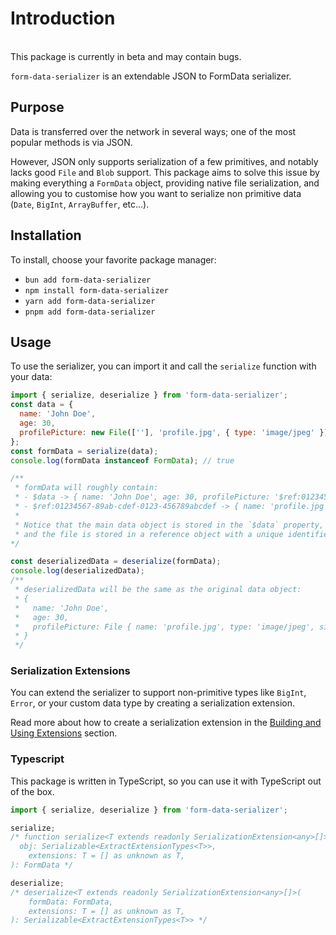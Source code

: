 # Introduction

<br/>

<Callout type="warning">
  This package is currently in beta and may contain bugs.
</Callout>

`form-data-serializer` is an extendable JSON to FormData serializer. 

## Purpose

Data is transferred over the network in several ways; one of the most popular methods is via JSON.

However, JSON only supports serialization of a few primitives, and notably lacks good `File` and `Blob` support. 
This package aims to solve this issue by making everything a `FormData` object, 
providing native file serialization, 
and allowing you to customise how you want to serialize non primitive data (`Date`, `BigInt`, `ArrayBuffer`, etc...).


## Installation

To install, choose your favorite package manager:

- `bun add form-data-serializer`
- `npm install form-data-serializer`
- `yarn add form-data-serializer`
- `pnpm add form-data-serializer`

## Usage
To use the serializer, you can import it and call the `serialize` function with your data:

```javascript
import { serialize, deserialize } from 'form-data-serializer';
const data = {
  name: 'John Doe',
  age: 30,
  profilePicture: new File([''], 'profile.jpg', { type: 'image/jpeg' }),
};
const formData = serialize(data);
console.log(formData instanceof FormData); // true

/**
 * formData will roughly contain:
 * - $data -> { name: 'John Doe', age: 30, profilePicture: '$ref:01234567-89ab-cdef-0123-456789abcdef' }
 * - $ref:01234567-89ab-cdef-0123-456789abcdef -> { name: 'profile.jpg', type: 'image/jpeg', size: 0 }
 * 
 * Notice that the main data object is stored in the `$data` property,
 * and the file is stored in a reference object with a unique identifier.
*/

const deserializedData = deserialize(formData);
console.log(deserializedData);
/**
 * deserializedData will be the same as the original data object:
 * {
 *   name: 'John Doe',
 *   age: 30,
 *   profilePicture: File { name: 'profile.jpg', type: 'image/jpeg', size: 0 }
 * }
 */

```

### Serialization Extensions

You can extend the serializer to support non-primitive types like `BigInt`, `Error`, or your custom data type 
by creating a serialization extension.

Read more about how to create a serialization extension in the [Building and Using Extensions](/building-and-using-extensions) section.

### Typescript
This package is written in TypeScript, so you can use it with TypeScript out of the box.

```typescript
import { serialize, deserialize } from 'form-data-serializer';

serialize;
/* function serialize<T extends readonly SerializationExtension<any>[]>(
  obj: Serializable<ExtractExtensionTypes<T>>,
	extensions: T = [] as unknown as T,
): FormData */

deserialize;
/* deserialize<T extends readonly SerializationExtension<any>[]>(
	formData: FormData,
	extensions: T = [] as unknown as T,
): Serializable<ExtractExtensionTypes<T>> */

```